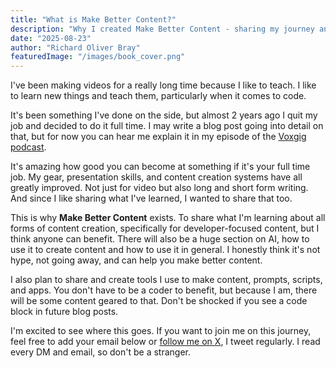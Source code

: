 ```yaml
---
title: "What is Make Better Content?"
description: "Why I created Make Better Content - sharing my journey and systems for creating developer content that works."
date: "2025-08-23"
author: "Richard Oliver Bray"
featuredImage: "/images/book_cover.png"
---
```



I've been making videos for a really long time because I like to teach. I like to learn new things and teach them, particularly when it comes to code.

It's been something I've done on the side, but almost 2 years ago I quit my job and decided to do it full time. I may write a blog post going into detail on that, but for now you can hear me explain it in my episode of the [Voxgig podcast](https://www.voxgig.com/podcast/richard-bray-developer-advocate-betterstack).

It's amazing how good you can become at something if it's your full time job. My gear, presentation skills, and content creation systems have all greatly improved. Not just for video but also long and short form writing. And since I like sharing what I've learned, I wanted to share that too.

This is why **Make Better Content** exists. To share what I'm learning about all forms of content creation, specifically for developer-focused content, but I think anyone can benefit. There will also be a huge section on AI, how to use it to create content and how to use it in general. I honestly think it's not hype, not going away, and can help you make better content.

I also plan to share and create tools I use to make content, prompts, scripts, and apps. You don't have to be a coder to benefit, but because I am, there will be some content geared to that. Don't be shocked if you see a code block in future blog posts.

I'm excited to see where this goes. If you want to join me on this journey, feel free to add your email below or [follow me on X](https://x.com/RichOBray), I tweet regularly. I read every DM and email, so don't be a stranger.

